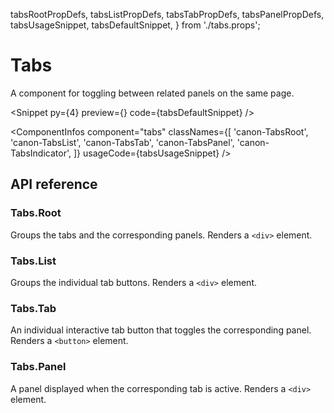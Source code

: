   tabsRootPropDefs,
  tabsListPropDefs,
  tabsTabPropDefs,
  tabsPanelPropDefs,
  tabsUsageSnippet,
  tabsDefaultSnippet,
} from './tabs.props';

# Tabs

A component for toggling between related panels on the same page.

<Snippet
  py={4}
  preview={<TabsSnippet story="Default" />}
  code={tabsDefaultSnippet}
/>

<ComponentInfos
  component="tabs"
  classNames={[
    'canon-TabsRoot',
    'canon-TabsList',
    'canon-TabsTab',
    'canon-TabsPanel',
    'canon-TabsIndicator',
  ]}
  usageCode={tabsUsageSnippet}
/>

## API reference

### Tabs.Root

Groups the tabs and the corresponding panels. Renders a `<div>` element.

<PropsTable data={tabsRootPropDefs} />

### Tabs.List

Groups the individual tab buttons. Renders a `<div>` element.

<PropsTable data={tabsListPropDefs} />

### Tabs.Tab

An individual interactive tab button that toggles the corresponding panel. Renders a `<button>` element.

<PropsTable data={tabsTabPropDefs} />

### Tabs.Panel

A panel displayed when the corresponding tab is active. Renders a `<div>` element.

<PropsTable data={tabsPanelPropDefs} />
